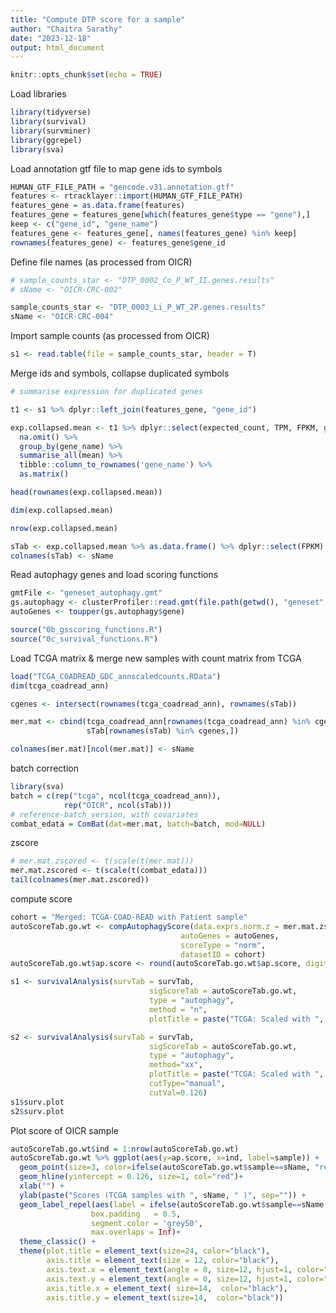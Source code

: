 ---
title: "Compute DTP score for a sample"
author: "Chaitra Sarathy"
date: "2023-12-18"
output: html_document
---

```{r setup, include=FALSE}
knitr::opts_chunk$set(echo = TRUE)
```

Load libraries 

```{r}
library(tidyverse)
library(survival)
library(survminer)
library(ggrepel)
library(sva)
```

Load annotation gtf file to map gene ids to symbols

```{r}
HUMAN_GTF_FILE_PATH = "gencode.v31.annotation.gtf"
features <- rtracklayer::import(HUMAN_GTF_FILE_PATH)
features_gene = as.data.frame(features)
features_gene = features_gene[which(features_gene$type == "gene"),]
keep <- c("gene_id", "gene_name")
features_gene <- features_gene[, names(features_gene) %in% keep]
rownames(features_gene) <- features_gene$gene_id
```

Define file names (as processed from OICR)

```{r}
# sample_counts_star <- "DTP_0002_Co_P_WT_1I.genes.results"
# sName <- "OICR-CRC-002" 

sample_counts_star <- "DTP_0003_Li_P_WT_2P.genes.results"
sName <- "OICR-CRC-004" 
```

Import sample counts (as processed from OICR)

```{r}
s1 <- read.table(file = sample_counts_star, header = T)
```

Merge ids and symbols, collapse duplicated symbols

```{r}
# summarise expression for duplicated genes

t1 <- s1 %>% dplyr::left_join(features_gene, "gene_id")

exp.collapsed.mean <- t1 %>% dplyr::select(expected_count, TPM, FPKM, gene_name) %>%
  na.omit() %>%
  group_by(gene_name) %>%
  summarise_all(mean) %>%
  tibble::column_to_rownames('gene_name') %>%
  as.matrix()

head(rownames(exp.collapsed.mean))

dim(exp.collapsed.mean)

nrow(exp.collapsed.mean)

sTab <- exp.collapsed.mean %>% as.data.frame() %>% dplyr::select(FPKM)
colnames(sTab) <- sName
```

Read autophagy genes and load scoring functions
```{r}
gmtFile <- "geneset_autophagy.gmt"
gs.autophagy <- clusterProfiler::read.gmt(file.path(getwd(), "geneset", gmtFile))
autoGenes <- toupper(gs.autophagy$gene)

source("0b_gsscoring_functions.R")
source("0c_survival_functions.R")
```

Load TCGA matrix & merge new samples with count matrix from TCGA
```{r}
load("TCGA_COADREAD_GDC_annscaledcounts.RData")
dim(tcga_coadread_ann)

cgenes <- intersect(rownames(tcga_coadread_ann), rownames(sTab))

mer.mat <- cbind(tcga_coadread_ann[rownames(tcga_coadread_ann) %in% cgenes,],
                 sTab[rownames(sTab) %in% cgenes,])

colnames(mer.mat)[ncol(mer.mat)] <- sName
```

batch correction

```{r}
library(sva)
batch = c(rep("tcga", ncol(tcga_coadread_ann)),
            rep("OICR", ncol(sTab)))
# reference-batch version, with covariates
combat_edata = ComBat(dat=mer.mat, batch=batch, mod=NULL)
```

zscore
```{r}
# mer.mat.zscored <- t(scale(t(mer.mat)))
mer.mat.zscored <- t(scale(t(combat_edata)))
tail(colnames(mer.mat.zscored))
```

compute score
```{r}
cohort = "Merged: TCGA-COAD-READ with Patient sample"
autoScoreTab.go.wt <- compAutophagyScore(data.exprs.norm.z = mer.mat.zscored,
                                      autoGenes = autoGenes, 
                                      scoreType = "norm",
                                      datasetID = cohort)
autoScoreTab.go.wt$ap.score <- round(autoScoreTab.go.wt$ap.score, digits = 3)
```

```{r, fig.height=7, fig.width=7}
s1 <- survivalAnalysis(survTab = survTab,
                               sigScoreTab = autoScoreTab.go.wt,
                               type = "autophagy", 
                               method = "n",
                               plotTitle = paste("TCGA: Scaled with ", sName, " (inherent)", sep=": "))

s2 <- survivalAnalysis(survTab = survTab, 
                               sigScoreTab = autoScoreTab.go.wt, 
                               type = "autophagy", 
                               method="xx",
                               plotTitle = paste("TCGA: Scaled with ", sName, " (applied)", sep=": "),
                               cutType="manual", 
                               cutVal=0.126)
s1$surv.plot
s2$surv.plot
```

Plot score of OICR sample

```{r, fig.height=7, fig.width=10}
autoScoreTab.go.wt$ind = 1:nrow(autoScoreTab.go.wt)
autoScoreTab.go.wt %>% ggplot(aes(y=ap.score, x=ind, label=sample)) +
  geom_point(size=3, color=ifelse(autoScoreTab.go.wt$sample==sName, "red", "#006837"), alpha=0.6)+
  geom_hline(yintercept = 0.126, size=1, col="red")+
  xlab("") +
  ylab(paste("Scores (TCGA samples with ", sName, " )", sep="")) +
  geom_label_repel(aes(label = ifelse(autoScoreTab.go.wt$sample==sName, sName,'')),
                  box.padding   = 0.5, 
                  segment.color = 'grey50',
                  max.overlaps = Inf)+
  theme_classic() +
  theme(plot.title = element_text(size=24, color="black"),
        axis.title = element_text(size = 12, color="black"),
        axis.text.x = element_text(angle = 0, size=12, hjust=1, color="black"),
        axis.text.y = element_text(angle = 0, size=12, hjust=1, color="black"),
        axis.title.x = element_text( size=14,  color="black"),
        axis.title.y = element_text(size=14,  color="black"))
```



